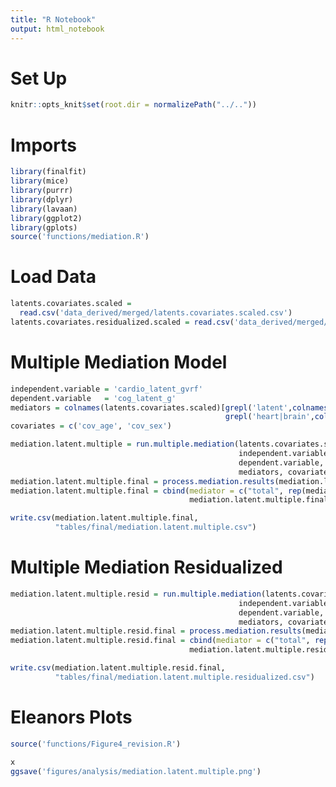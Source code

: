 ```yaml
---
title: "R Notebook"
output: html_notebook
---
```


# Set Up
```r
knitr::opts_knit$set(root.dir = normalizePath("../.."))
```

# Imports
```r
library(finalfit)
library(mice)
library(purrr)
library(dplyr)
library(lavaan)
library(ggplot2)
library(gplots)
source('functions/mediation.R')
```

# Load Data
```r
latents.covariates.scaled = 
  read.csv('data_derived/merged/latents.covariates.scaled.csv')
latents.covariates.residualized.scaled = read.csv('data_derived/merged/latents.covariates.residualized.scaled.csv')
```


# Multiple Mediation Model 

```r
independent.variable = 'cardio_latent_gvrf'
dependent.variable   = 'cog_latent_g'
mediators = colnames(latents.covariates.scaled)[grepl('latent',colnames(latents.covariates.scaled)) &
                                                grepl('heart|brain',colnames(latents.covariates.scaled))]
covariates = c('cov_age', 'cov_sex')
```


```r
mediation.latent.multiple = run.multiple.mediation(latents.covariates.scaled, 
                                                   independent.variable,
                                                   dependent.variable,
                                                   mediators, covariates)
mediation.latent.multiple.final = process.mediation.results(mediation.latent.multiple)
mediation.latent.multiple.final = cbind(mediator = c("total", rep(mediators,4), "total"),
                                        mediation.latent.multiple.final)
```

```r
write.csv(mediation.latent.multiple.final,
          "tables/final/mediation.latent.multiple.csv")
```

# Multiple Mediation Residualized

```r
mediation.latent.multiple.resid = run.multiple.mediation(latents.covariates.residualized.scaled, 
                                                   independent.variable,
                                                   dependent.variable,
                                                   mediators, covariates)
mediation.latent.multiple.resid.final = process.mediation.results(mediation.latent.multiple.resid)
mediation.latent.multiple.resid.final = cbind(mediator = c("total", rep(mediators,4), "total"),
                                        mediation.latent.multiple.resid.final)
```

```r
write.csv(mediation.latent.multiple.resid.final,
          "tables/final/mediation.latent.multiple.residualized.csv")
```

# Eleanors Plots
```r
source('functions/Figure4_revision.R')
```

```r
x
ggsave('figures/analysis/mediation.latent.multiple.png')
```
